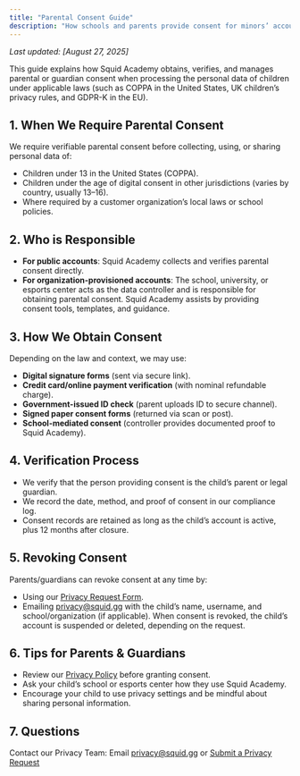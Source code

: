```yaml
---
title: "Parental Consent Guide"
description: "How schools and parents provide consent for minors’ accounts, plus how to manage or revoke it."
---
```


_Last updated: [August 27, 2025]_

This guide explains how Squid Academy obtains, verifies, and manages parental or guardian consent when processing the personal data of children under applicable laws (such as COPPA in the United States, UK children’s privacy rules, and GDPR-K in the EU).

## **1. When We Require Parental Consent**

We require verifiable parental consent before collecting, using, or sharing personal data of:

- Children under 13 in the United States (COPPA).
- Children under the age of digital consent in other jurisdictions (varies by country, usually 13–16).
- Where required by a customer organization’s local laws or school policies.

## **2. Who is Responsible**

- **For public accounts**: Squid Academy collects and verifies parental consent directly.
- **For organization-provisioned accounts**: The school, university, or esports center acts as the data controller and is responsible for obtaining parental consent. Squid Academy assists by providing consent tools, templates, and guidance.

## **3. How We Obtain Consent**

Depending on the law and context, we may use:

- **Digital signature forms** (sent via secure link).
- **Credit card/online payment verification** (with nominal refundable charge).
- **Government-issued ID check** (parent uploads ID to secure channel).
- **Signed paper consent forms** (returned via scan or post).
- **School-mediated consent** (controller provides documented proof to Squid Academy).

## **4. Verification Process**

- We verify that the person providing consent is the child’s parent or legal guardian.
- We record the date, method, and proof of consent in our compliance log.
- Consent records are retained as long as the child’s account is active, plus 12 months after closure.

## **5. Revoking Consent**

Parents/guardians can revoke consent at any time by:

- Using our [<u>Privacy Request Form</u>](https://drive.google.com/open?id=1IwxaKEtOAeDeaGgC6E3I_nLwY4zKsBp2XVnW1S_0gew).
- Emailing [<u>privacy@squid.gg</u>](mailto:privacy@squid.gg) with the child’s name, username, and school/organization (if applicable). When consent is revoked, the child’s account is suspended or deleted, depending on the request.

## **6. Tips for Parents & Guardians**

- Review our [<u>Privacy Policy</u>](https://docs.google.com/document/u/6/d/1pJDPGOXueYFzt81Wzzv25-04_nuPi3seArJJkqm_d_4/edit) before granting consent.
- Ask your child’s school or esports center how they use Squid Academy.
- Encourage your child to use privacy settings and be mindful about sharing personal information.

## **7. Questions**

Contact our Privacy Team: Email [<u>privacy@squid.gg</u>](mailto:privacy@squid.gg) or [<u>Submit a Privacy Request</u>](https://drive.google.com/open?id=1IwxaKEtOAeDeaGgC6E3I_nLwY4zKsBp2XVnW1S_0gew)